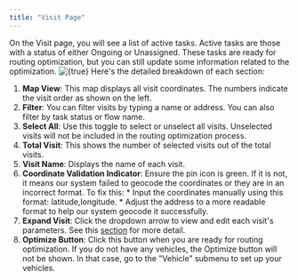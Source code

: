 ```yaml
---
title: "Visit Page"
---
```


On the Visit page, you will see a list of active tasks. Active tasks are those with a status of either Ongoing or Unassigned. These tasks are ready for routing optimization, but you can still update some information related to the optimization. <img src="https://t3837933.p.clickup-attachments.com/t3837933/509c4f15-33a5-465a-a7f6-0d93825c8b24/image.png" alt={true} /> Here's the detailed breakdown of each section: 

1. **Map View**: This map displays all visit coordinates. The numbers indicate the visit order as shown on the left.
2. **Filter**: You can filter visits by typing a name or address. You can also filter by task status or flow name.
3. **Select All**: Use this toggle to select or unselect all visits. Unselected visits will not be included in the routing optimization process.
4. **Total Visit**: This shows the number of selected visits out of the total visits.
5. **Visit Name**: Displays the name of each visit.
6. **Coordinate Validation Indicator**: Ensure the pin icon is green. If it is not, it means our system failed to geocode the coordinates or they are in an incorrect format. To fix this: \*   Input the coordinates manually using this format: latitude,longitude. \*   Adjust the address to a more readable format to help our system geocode it successfully.
7. **Expand Visit**: Click the dropdown arrow to view and edit each visit's parameters. See this [section](https://doc.clickup.com/3837933/p/h/3n3zd-81962/aa00834626ae24f/3n3zd-83562) for more detail.
8. **Optimize Button**: Click this button when you are ready for routing optimization. If you do not have any vehicles, the Optimize button will not be shown. In that case, go to the "Vehicle" submenu to set up your vehicles.